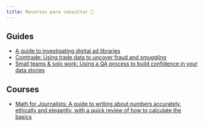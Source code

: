 ```yaml
---
title: Recursos para consultar 📌
---
```


## Guides

- [A guide to investigating digital ad libraries](https://digitalinvestigations.substack.com/p/a-guide-to-investigating-digital)
- [Comtrade: Using trade data to uncover fraud and smuggling](https://medium.com/occrp-unreported/comtrade-using-trade-data-to-uncover-fraud-and-smuggling-f568f8555c2b)
- [Small teams & solo work: Using a QA process to build confidence in your data stories](https://source.opennews.org/articles/qa-process-confidence-data-stories/)

## Courses

- [Math for Journalists: A guide to writing about numbers accurately, ethically and elegantly, with a quick review of how to calculate the basics](https://www.poynter.org/shop/self-directed-course/numeracy-primer-how-to-write-about-numbers/)